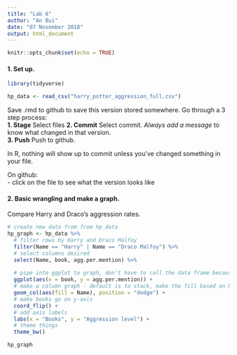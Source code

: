 ```yaml
---
title: "Lab 6"
author: "An Bui"
date: "07 November 2018"
output: html_document
---
```


```r
knitr::opts_chunk$set(echo = TRUE)
```

#### 1. Set up.
```r
library(tidyverse)

hp_data <- read_csv("harry_potter_aggression_full.csv")
```

Save .rmd to github to save this version stored somewhere. Go through a 3 step process:  
**1. Stage** Select files
**2. Commit** Select commit. _Always add a message_ to know what changed in that version.  
**3. Push** Push to github.  

In R, nothing will show up to commit unless you've changed something in your file.

On github:  
- click on the file to see what the version looks like

#### 2. Basic wrangling and make a graph.
Compare Harry and Draco's aggression rates.

```r
# create new data from from hp_data
hp_graph <- hp_data %>% 
  # filter rows by Harry and Draco Malfoy
  filter(Name == "Harry" | Name == "Draco Malfoy") %>% 
  # select columns desired
  select(Name, book, agg.per.mention) %>% 
  
  # pipe into ggplot to graph, don't have to call the data frame because it knows to use the one from the pipe
  ggplot(aes(x = book, y = agg.per.mention)) +
  # make a column graph - default is to stack, make the fill based on Name, position = "dodge" makes it cluster by book
  geom_col(aes(fill = Name), position = "dodge") +
  # make books go on y-axis
  coord_flip() +
  # add axis labels
  labs(x = "Books", y = "Aggression level") +
  # theme things
  theme_bw()

hp_graph
```





